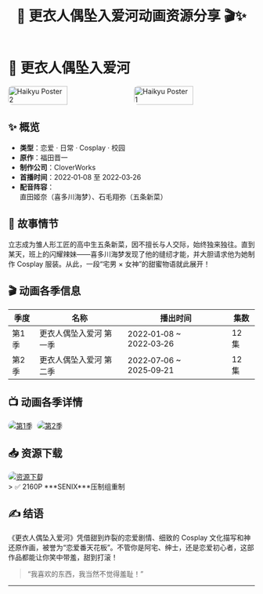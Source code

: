 ﻿---
title: 💖 更衣人偶坠入爱河动画资源分享 🎬✨
description: 立志成为雏人形工匠的高中生五条新菜，因不擅长与人交际，始终独来独往。直到某天，班上的闪耀辣妹喜多川海梦发现了他的缝纫才能，并大胆请求他为她制作Cosplay服装。从此，一段宅男女神的甜蜜物语就此展开！
published: 2025-07-18
cover: https://img.xiaozhangya.xin/file/post/4HK6kW1O.webp
category: Anime
tags:
  - 更衣人偶坠入爱河
  - 日漫
---

# 💖 **更衣人偶坠入爱河**

<div style="display:flex; gap:10px; flex-wrap:wrap; justify-content:center;">
<img src="https://picbed.xiaozhangya.xin/picbed/20250716225833069.jpg" alt="Haikyu Poster 2" style="width:49%; border-radius:8px;" />
  <img src="https://image.tmdb.org/t/p/original/qcVvlnovweMyWGMGMPSBYSpscB8.jpg" alt="Haikyu Poster 1" style="width:49%; border-radius:8px;" />
</div>

## ✨ 概览
- **类型**：恋爱 · 日常 · Cosplay · 校园  
- **原作**：福田晋一  
- **制作公司**：CloverWorks  
- **首播时间**：2022‑01‑08 至 2022‑03‑26  
- **配音阵容**：  
  直田姬奈（喜多川海梦）、石毛翔弥（五条新菜）

## 🧱 故事情节
立志成为雏人形工匠的高中生五条新菜，因不擅长与人交际，始终独来独往。直到某天，班上的闪耀辣妹——喜多川海梦发现了他的缝纫才能，并大胆请求他为她制作 Cosplay 服装。从此，一段“宅男 × 女神”的甜蜜物语就此展开！

## 🎬 动画各季信息

| **季度**  | **名称**                    | **播出时间**                | **集数**  |
| ----- | ----------------------- | ----------------------- | ----- |
| 第1季 | 更衣人偶坠入爱河 第一季 | 2022‑01‑08 ~ 2022‑03‑26 | 12 集 |
| 第2季 | 更衣人偶坠入爱河 第二季 | 2022‑07‑06 ~ 2025‑09‑21 | 12 集 |


## 📺 动画各季详情
<div>
<a href="https://www.themoviedb.org/tv/114410/season/1?language=zh-CN" target="_blank" style="display:inline-block; margin-right:5px;">
  <img
    src="https://img.shields.io/badge/第1季-TMDB-pink?style=for-the-badge"
    alt="第1季"
    style="border-radius:12px;" />
</a>
<a href="https://www.themoviedb.org/tv/114410/season/1?language=zh-CN" target="_blank" style="display:inline-block;">
  <img
    src="https://img.shields.io/badge/第2季-连载中-yellow?style=for-the-badge"
    alt="第2季"
    style="border-radius:12px;" />
</a>
</div>

## 📥 资源下载
<div>
<a href="https://pan.quark.cn/s/07ac05f9ab25" target="_blank" style="display:inline-block; margin-right:5px;">
  <img
    src="https://img.shields.io/badge/资源下载-夸克网盘-4CAF50?style=for-the-badge"
    alt="资源下载"
    style="border-radius:12px;" />
</a> 
</div>
> ✅ 2160P ***SENIX***压制组重制 

## ✍️ 结语
《更衣人偶坠入爱河》凭借甜到炸裂的恋爱剧情、细致的 Cosplay 文化描写和神还原作画，被誉为“恋爱番天花板”。不管你是阿宅、绅士，还是恋爱初心者，这部作品都能让你笑中带羞，甜到打滚！

> “我喜欢的东西，我当然不觉得羞耻！”

---